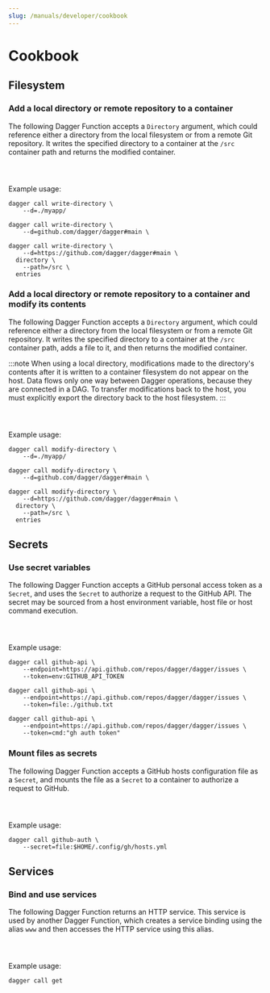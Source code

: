 ```yaml
---
slug: /manuals/developer/cookbook
---
```



# Cookbook

## Filesystem

### Add a local directory or remote repository to a container

The following Dagger Function accepts a `Directory` argument, which could reference either a directory from the local filesystem or from a remote Git repository. It writes the specified directory to a container at the `/src` container path and returns the modified container.

<Tabs groupId="language">
<TabItem value="Go">

```go file=./cookbook/snippets/write-dir/go/main.go
```

</TabItem>
<TabItem value="Python">

```python file=./cookbook/snippets/write-dir/python/main.py
```

</TabItem>
<TabItem value="TypeScript">

```typescript file=./cookbook/snippets/write-dir/typescript/index.ts
```

</TabItem>
</Tabs>

Example usage:

```
dagger call write-directory \
    --d=./myapp/

dagger call write-directory \
    --d=github.com/dagger/dagger#main \

dagger call write-directory \
    --d=https://github.com/dagger/dagger#main \
  directory \
    --path=/src \
  entries
```

### Add a local directory or remote repository to a container and modify its contents

The following Dagger Function accepts a `Directory` argument, which could reference either a directory from the local filesystem or from a remote Git repository. It writes the specified directory to a container at the `/src` container path, adds a file to it, and then returns the modified container.

:::note
When using a local directory, modifications made to the directory's contents after it is written to a container filesystem do not appear on the host. Data flows only one way between Dagger operations, because they are connected in a DAG. To transfer modifications back to the host, you must explicitly export the directory back to the host filesystem.
:::

<Tabs groupId="language">
<TabItem value="Go">

```go file=./cookbook/snippets/modify-dir/go/main.go
```

</TabItem>
<TabItem value="Python">

```python file=./cookbook/snippets/modify-dir/python/main.py
```

</TabItem>
<TabItem value="TypeScript">

```typescript file=./cookbook/snippets/modify-dir/typescript/index.ts
```

</TabItem>
</Tabs>

Example usage:

```
dagger call modify-directory \
    --d=./myapp/

dagger call modify-directory \
    --d=github.com/dagger/dagger#main \

dagger call modify-directory \
    --d=https://github.com/dagger/dagger#main \
  directory \
    --path=/src \
  entries
```

## Secrets

### Use secret variables

The following Dagger Function accepts a GitHub personal access token as a `Secret`, and uses the `Secret` to authorize a request to the GitHub API. The secret may be sourced from a host environment variable, host file or host command execution.

<Tabs groupId="language">
<TabItem value="Go">

```go file=./cookbook/snippets/secret-variable/go/main.go
```

</TabItem>
<TabItem value="Python">

```python file=./cookbook/snippets/secret-variable/python/main.py
```

</TabItem>
<TabItem value="TypeScript">

```typescript file=./cookbook/snippets/secret-variable/typescript/index.ts
```

</TabItem>
</Tabs>

Example usage:

```shell
dagger call github-api \
    --endpoint=https://api.github.com/repos/dagger/dagger/issues \
    --token=env:GITHUB_API_TOKEN

dagger call github-api \
    --endpoint=https://api.github.com/repos/dagger/dagger/issues \
    --token=file:./github.txt

dagger call github-api \
    --endpoint=https://api.github.com/repos/dagger/dagger/issues \
    --token=cmd:"gh auth token"
```

### Mount files as secrets

The following Dagger Function accepts a GitHub hosts configuration file as a `Secret`, and mounts the file as a `Secret` to a container to authorize a request to GitHub.

<Tabs groupId="language">
<TabItem value="Go">

```go file=./cookbook/snippets/secret-file/go/main.go
```

</TabItem>
<TabItem value="Python">

```python file=./cookbook/snippets/secret-file/python/main.py
```

</TabItem>
<TabItem value="TypeScript">

```typescript file=./cookbook/snippets/secret-file/typescript/index.ts
```

</TabItem>
</Tabs>

Example usage:

```shell
dagger call github-auth \
    --secret=file:$HOME/.config/gh/hosts.yml
```

## Services

### Bind and use services

The following Dagger Function returns an HTTP service. This service is used by another Dagger Function, which creates a service binding using the alias `www` and then accesses the HTTP service using this alias.

<Tabs groupId="language">
<TabItem value="Go">

```go file=./snippets/services/bind-services/go/main.go
```

</TabItem>
<TabItem value="Python">

```python file=./snippets/services/bind-services/python/main.py
```

</TabItem>
<TabItem value="TypeScript">

```typescript file=./snippets/services/bind-services/typescript/index.ts
```

</TabItem>
</Tabs>

Example usage:

```shell
dagger call get
```
